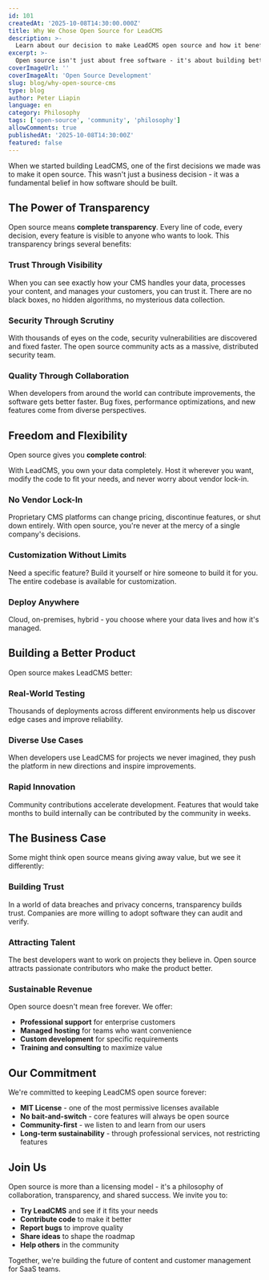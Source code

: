 ```yaml
---
id: 101
createdAt: '2025-10-08T14:30:00.000Z'
title: Why We Chose Open Source for LeadCMS
description: >-
  Learn about our decision to make LeadCMS open source and how it benefits both developers and businesses building SaaS products.
excerpt: >-
  Open source isn't just about free software - it's about building better products through collaboration, transparency, and community.
coverImageUrl: ''
coverImageAlt: 'Open Source Development'
slug: blog/why-open-source-cms
type: blog
author: Peter Liapin
language: en
category: Philosophy
tags: ['open-source', 'community', 'philosophy']
allowComments: true
publishedAt: '2025-10-08T14:30:00Z'
featured: false
---
```


When we started building LeadCMS, one of the first decisions we made was to make it open source. This wasn't just a business decision - it was a fundamental belief in how software should be built.

## The Power of Transparency

Open source means **complete transparency**. Every line of code, every decision, every feature is visible to anyone who wants to look. This transparency brings several benefits:

### Trust Through Visibility

When you can see exactly how your CMS handles your data, processes your content, and manages your customers, you can trust it. There are no black boxes, no hidden algorithms, no mysterious data collection.

### Security Through Scrutiny

With thousands of eyes on the code, security vulnerabilities are discovered and fixed faster. The open source community acts as a massive, distributed security team.

### Quality Through Collaboration

When developers from around the world can contribute improvements, the software gets better faster. Bug fixes, performance optimizations, and new features come from diverse perspectives.

## Freedom and Flexibility

Open source gives you **complete control**:

<Callout type="info" title="Your Data, Your Way">
With LeadCMS, you own your data completely. Host it wherever you want, modify the code to fit your needs, and never worry about vendor lock-in.
</Callout>

### No Vendor Lock-In

Proprietary CMS platforms can change pricing, discontinue features, or shut down entirely. With open source, you're never at the mercy of a single company's decisions.

### Customization Without Limits

Need a specific feature? Build it yourself or hire someone to build it for you. The entire codebase is available for customization.

### Deploy Anywhere

Cloud, on-premises, hybrid - you choose where your data lives and how it's managed.

## Building a Better Product

Open source makes LeadCMS better:

### Real-World Testing

Thousands of deployments across different environments help us discover edge cases and improve reliability.

### Diverse Use Cases

When developers use LeadCMS for projects we never imagined, they push the platform in new directions and inspire improvements.

### Rapid Innovation

Community contributions accelerate development. Features that would take months to build internally can be contributed by the community in weeks.

## The Business Case

Some might think open source means giving away value, but we see it differently:

### Building Trust

In a world of data breaches and privacy concerns, transparency builds trust. Companies are more willing to adopt software they can audit and verify.

### Attracting Talent

The best developers want to work on projects they believe in. Open source attracts passionate contributors who make the product better.

### Sustainable Revenue

Open source doesn't mean free forever. We offer:

- **Professional support** for enterprise customers
- **Managed hosting** for teams who want convenience
- **Custom development** for specific requirements
- **Training and consulting** to maximize value

## Our Commitment

We're committed to keeping LeadCMS open source forever:

- **MIT License** - one of the most permissive licenses available
- **No bait-and-switch** - core features will always be open source
- **Community-first** - we listen to and learn from our users
- **Long-term sustainability** - through professional services, not restricting features

## Join Us

Open source is more than a licensing model - it's a philosophy of collaboration, transparency, and shared success. We invite you to:

- **Try LeadCMS** and see if it fits your needs
- **Contribute code** to make it better
- **Report bugs** to improve quality
- **Share ideas** to shape the roadmap
- **Help others** in the community

Together, we're building the future of content and customer management for SaaS teams.

<FeatureGrid columns={2}>
  <FeatureCard
    title="View the Code"
    description="Explore the LeadCMS codebase on GitHub"
    href="https://github.com/LeadCMS/leadcms.core"
  />
  <FeatureCard
    title="Get Started"
    description="Deploy your own LeadCMS instance in minutes"
    href="/docs/getting-started/installation"
  />
</FeatureGrid>
